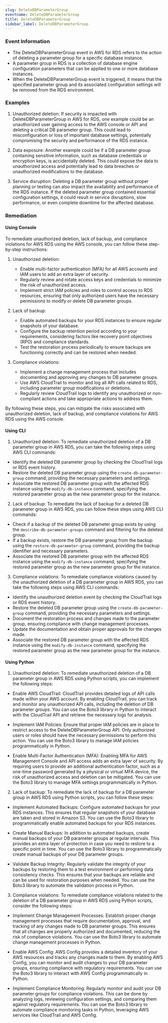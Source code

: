 ```yaml
--- 
slug: DeleteDBParameterGroup
eventname: DeleteDBParameterGroup
title: DeleteDBParameterGroup
sidebar_label: DeleteDBParameterGroup
---
```

                       
### Event Information

- The DeleteDBParameterGroup event in AWS for RDS refers to the action of deleting a parameter group for a specific database instance.
- A parameter group in RDS is a collection of database engine configuration parameters that can be applied to one or more database instances.
- When the DeleteDBParameterGroup event is triggered, it means that the specified parameter group and its associated configuration settings will be removed from the RDS environment.


### Examples

1. Unauthorized deletion: If security is impacted with DeleteDBParameterGroup in AWS for RDS, one example could be an unauthorized user gaining access to the AWS console or API and deleting a critical DB parameter group. This could lead to misconfiguration or loss of important database settings, potentially compromising the security and performance of the RDS instance.

2. Data exposure: Another example could be if a DB parameter group containing sensitive information, such as database credentials or encryption keys, is accidentally deleted. This could expose the data to unauthorized access and potentially lead to data breaches or unauthorized modifications to the database.

3. Service disruption: Deleting a DB parameter group without proper planning or testing can also impact the availability and performance of the RDS instance. If the deleted parameter group contained essential configuration settings, it could result in service disruptions, slow performance, or even complete downtime for the affected database.

### Remediation

#### Using Console

To remediate unauthorized deletion, lack of backup, and compliance violations for AWS RDS using the AWS console, you can follow these step-by-step instructions:

1. Unauthorized deletion:
   - Enable multi-factor authentication (MFA) for all AWS accounts and IAM users to add an extra layer of security.
   - Regularly review and rotate access keys and credentials to minimize the risk of unauthorized access.
   - Implement strict IAM policies and roles to control access to RDS resources, ensuring that only authorized users have the necessary permissions to modify or delete DB parameter groups.

2. Lack of backup:
   - Enable automated backups for your RDS instances to ensure regular snapshots of your database.
   - Configure the backup retention period according to your requirements, considering factors like recovery point objectives (RPO) and compliance standards.
   - Test the restoration process periodically to ensure backups are functioning correctly and can be restored when needed.

3. Compliance violations:
   - Implement a change management process that includes documenting and approving any changes to DB parameter groups.
   - Use AWS CloudTrail to monitor and log all API calls related to RDS, including parameter group modifications or deletions.
   - Regularly review CloudTrail logs to identify any unauthorized or non-compliant actions and take appropriate actions to address them.

By following these steps, you can mitigate the risks associated with unauthorized deletion, lack of backup, and compliance violations for AWS RDS using the AWS console.

#### Using CLI

1. Unauthorized deletion: To remediate unauthorized deletion of a DB parameter group in AWS RDS, you can take the following steps using AWS CLI commands:

- Identify the deleted DB parameter group by checking the CloudTrail logs or RDS event history.
- Restore the deleted DB parameter group using the `create-db-parameter-group` command, providing the necessary parameters and settings.
- Associate the restored DB parameter group with the affected RDS instance using the `modify-db-instance` command, specifying the restored parameter group as the new parameter group for the instance.

2. Lack of backup: To remediate the lack of backup for a deleted DB parameter group in AWS RDS, you can follow these steps using AWS CLI commands:

- Check if a backup of the deleted DB parameter group exists by using the `describe-db-parameter-groups` command and filtering for the deleted group.
- If a backup exists, restore the DB parameter group from the backup using the `restore-db-parameter-group` command, providing the backup identifier and necessary parameters.
- Associate the restored DB parameter group with the affected RDS instance using the `modify-db-instance` command, specifying the restored parameter group as the new parameter group for the instance.

3. Compliance violations: To remediate compliance violations caused by the unauthorized deletion of a DB parameter group in AWS RDS, you can take the following steps using AWS CLI commands:

- Identify the unauthorized deletion event by checking the CloudTrail logs or RDS event history.
- Restore the deleted DB parameter group using the `create-db-parameter-group` command, providing the necessary parameters and settings.
- Document the restoration process and changes made to the parameter group, ensuring compliance with change management processes.
- Update the documentation and obtain proper approvals for the changes made.
- Associate the restored DB parameter group with the affected RDS instance using the `modify-db-instance` command, specifying the restored parameter group as the new parameter group for the instance.

#### Using Python

1. Unauthorized deletion: To remediate unauthorized deletion of a DB parameter group in AWS RDS using Python scripts, you can implement the following steps:

- Enable AWS CloudTrail: CloudTrail provides detailed logs of API calls made within your AWS account. By enabling CloudTrail, you can track and monitor any unauthorized API calls, including the deletion of DB parameter groups. You can use the Boto3 library in Python to interact with the CloudTrail API and retrieve the necessary logs for analysis.

- Implement IAM Policies: Ensure that proper IAM policies are in place to restrict access to the DeleteDBParameterGroup API. Only authorized users or roles should have the necessary permissions to perform this action. You can use the Boto3 library to manage IAM policies programmatically in Python.

- Enable Multi-Factor Authentication (MFA): Enabling MFA for AWS Management Console and API access adds an extra layer of security. By requiring users to provide an additional authentication factor, such as a one-time password generated by a physical or virtual MFA device, the risk of unauthorized access and deletion can be mitigated. You can use the Boto3 library to manage MFA settings programmatically in Python.

2. Lack of backup: To remediate the lack of backup for a DB parameter group in AWS RDS using Python scripts, you can follow these steps:

- Implement Automated Backups: Configure automated backups for your RDS instances. This ensures that regular snapshots of your database are taken and stored in Amazon S3. You can use the Boto3 library to programmatically enable automated backups for your RDS instances.

- Create Manual Backups: In addition to automated backups, create manual backups of your DB parameter groups at regular intervals. This provides an extra layer of protection in case you need to restore to a specific point in time. You can use the Boto3 library to programmatically create manual backups of your DB parameter groups.

- Validate Backup Integrity: Regularly validate the integrity of your backups by restoring them to a test environment or performing data consistency checks. This ensures that your backups are reliable and can be used for restoration purposes when needed. You can use the Boto3 library to automate the validation process in Python.

3. Compliance violations: To remediate compliance violations related to the deletion of a DB parameter group in AWS RDS using Python scripts, consider the following steps:

- Implement Change Management Processes: Establish proper change management processes that require documentation, approval, and tracking of any changes made to DB parameter groups. This ensures that all changes are properly authorized and documented, reducing the risk of compliance violations. You can use the Boto3 library to automate change management processes in Python.

- Enable AWS Config: AWS Config provides a detailed inventory of your AWS resources and tracks any changes made to them. By enabling AWS Config, you can monitor and audit changes to your DB parameter groups, ensuring compliance with regulatory requirements. You can use the Boto3 library to interact with AWS Config programmatically in Python.

- Implement Compliance Monitoring: Regularly monitor and audit your DB parameter groups for compliance violations. This can be done by analyzing logs, reviewing configuration settings, and comparing them against regulatory requirements. You can use the Boto3 library to automate compliance monitoring tasks in Python, leveraging AWS services like CloudTrail and AWS Config.


 